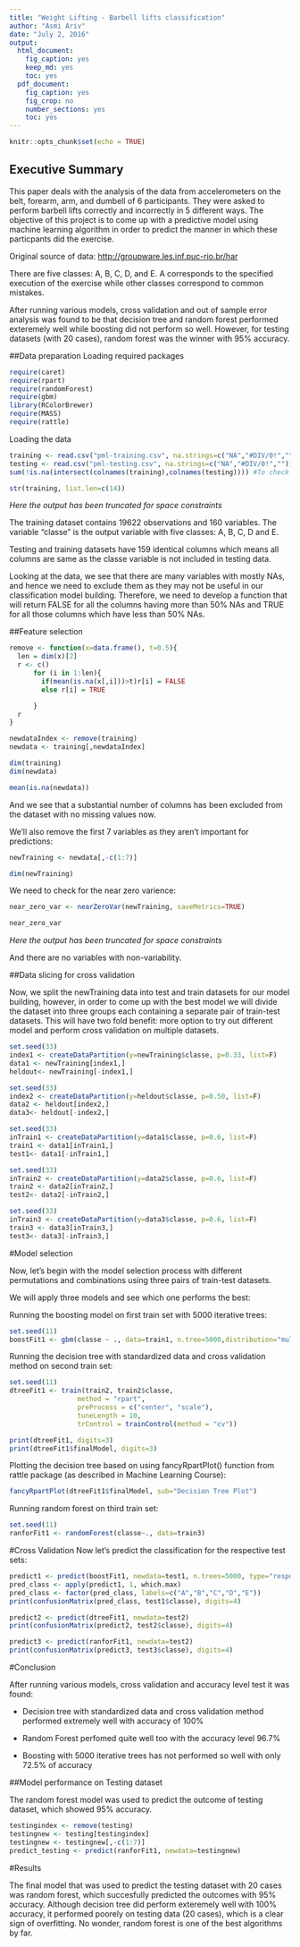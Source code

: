 ```yaml
---
title: "Weight Lifting - Barbell lifts classification"
author: "Asmi Ariv"
date: "July 2, 2016"
output:
  html_document:
    fig_caption: yes
    keep_md: yes
    toc: yes
  pdf_document:
    fig_caption: yes
    fig_crop: no
    number_sections: yes
    toc: yes
---
```


```r
knitr::opts_chunk$set(echo = TRUE)
```

## Executive Summary

This paper deals with the analysis of the data from accelerometers on the belt, forearm, arm, and dumbell of 6 participants. They were asked to perform barbell lifts correctly and incorrectly in 5 different ways. The objective of this project is to come up with a predictive model using machine learning algorithm in order to predict the manner in which these particpants did the exercise.

Original source of data: <http://groupware.les.inf.puc-rio.br/har>

There are five classes: A, B, C, D, and E. A corresponds to the specified execution of the exercise while other classes correspond to common mistakes.

After running various models, cross validation and out of sample error analysis was found to be that decision tree and random forest performed exteremely well while boosting did not perform so well. However, for testing datasets (with 20 cases), random forest was the winner with 95% accuracy.


##Data preparation
Loading required packages
```r
require(caret)
require(rpart)
require(randomForest)
require(gbm)
library(RColorBrewer)
require(MASS)
require(rattle)
```

Loading the data
```r
training <- read.csv("pml-training.csv", na.strings=c("NA","#DIV/0!",""))
testing <- read.csv("pml-testing.csv", na.strings=c("NA","#DIV/0!",""))
sum(!is.na(intersect(colnames(training),colnames(testing)))) #To check if both training and test datasets have the same columns.
```


```r
str(training, list.len=c(14))

```
*Here the output has been truncated for space constraints*


The training dataset contains 19622 observations and 160 variables. The variable "classe" is the output variable with five classes: A, B, C, D and E. 

Testing and training datasets have 159 identical columns which means all columns are same as the classe variable is not included in testing data.

Looking at the data, we see that there are many variables with mostly NAs, and
hence we need to exclude them as they may not be useful in our classification
model building. Therefore, we need to develop a function that will return 
FALSE for all the columns having more than 50% NAs and TRUE for all those columns
which have less than 50% NAs.

##Feature selection

```r
remove <- function(x=data.frame(), t=0.5){
  len = dim(x)[2]
  r <- c()
      for (i in 1:len){
        if(mean(is.na(x[,i]))>t)r[i] = FALSE
        else r[i] = TRUE

      }
  r
}

newdataIndex <- remove(training)
newdata <- training[,newdataIndex]

dim(training)
dim(newdata)

mean(is.na(newdata))
```

And we see that a substantial number of columns has been excluded from the 
dataset with no missing values now.

We'll also remove the first 7 variables as they aren't important for predictions:
```r
newTraining <- newdata[,-c(1:7)]

dim(newTraining)
```

We need to check for the near zero varience:

```r
near_zero_var <- nearZeroVar(newTraining, saveMetrics=TRUE)

near_zero_var
```
*Here the output has been truncated for space constraints*

And there are no variables with non-variability.

##Data slicing for cross validation

Now, we split the newTraining data into test and train datasets for our model 
building, however, in order to come up with the best model we will divide the dataset into three groups each containing a separate pair of train-test datasets.
This will have two fold benefit: more option to try out different model
and perform cross validation on multiple datasets.

```r

set.seed(33)
index1 <- createDataPartition(y=newTraining$classe, p=0.33, list=F)
data1 <- newTraining[index1,]
heldout<- newTraining[-index1,]

set.seed(33)
index2 <- createDataPartition(y=heldout$classe, p=0.50, list=F)
data2 <- heldout[index2,]
data3<- heldout[-index2,]

set.seed(33)
inTrain1 <- createDataPartition(y=data1$classe, p=0.6, list=F)
train1 <- data1[inTrain1,]
test1<- data1[-inTrain1,]

set.seed(33)
inTrain2 <- createDataPartition(y=data2$classe, p=0.6, list=F)
train2 <- data2[inTrain2,]
test2<- data2[-inTrain2,]

set.seed(33)
inTrain3 <- createDataPartition(y=data3$classe, p=0.6, list=F)
train3 <- data3[inTrain3,]
test3<- data3[-inTrain3,]


```

#Model selection

Now, let's begin with the model selection process with different permutations 
and combinations using three pairs of train-test datasets.

We will apply three models and see which one performs the best:

Running the boosting model on first train set with 5000 iterative trees:
```r
set.seed(11)
boostFit1 <- gbm(classe ~ ., data=train1, n.tree=5000,distribution="multinomial")
```

Running the decision tree with standardized data and cross validation method on second train set:
```r
set.seed(11)
dtreeFit1 <- train(train2, train2$classe,
                 method = "rpart",
                 preProcess = c("center", "scale"),
                 tuneLength = 10, 
                 trControl = trainControl(method = "cv"))

print(dtreeFit1, digits=3)
print(dtreeFit1$finalModel, digits=3)
```
Plotting the decision tree based on using fancyRpartPlot() function from rattle package (as described in Machine Learning Course):
```r
fancyRpartPlot(dtreeFit1$finalModel, sub="Decision Tree Plot")

```

Running random forest on third train set:
```r
set.seed(11)
ranforFit1 <- randomForest(classe~., data=train3)
```


#Cross Validation
Now let's predict the classification for the respective test sets:
```r
predict1 <- predict(boostFit1, newdata=test1, n.trees=5000, type="response")
pred_class <- apply(predict1, 1, which.max)
pred_class <- factor(pred_class, labels=c("A","B","C","D","E"))
print(confusionMatrix(pred_class, test1$classe), digits=4)

predict2 <- predict(dtreeFit1, newdata=test2)
print(confusionMatrix(predict2, test2$classe), digits=4)

predict3 <- predict(ranforFit1, newdata=test2)
print(confusionMatrix(predict3, test3$classe), digits=4)


```


#Conclusion

After running various models, cross validation and accuracy level test it was found:

* Decision tree with standardized data and cross validation method performed extremely well with accuracy of 100%

* Random Forest perfomed quite well too with the accuracy level 96.7%

* Boosting with 5000 iterative trees has not performed so well with only 72.5% of accuracy 


##Model performance on Testing dataset

The random forest model was used to predict the outcome of testing dataset, which showed 95% accuracy.

```r
testingindex <- remove(testing)
testingnew <- testing[testingindex]
testingnew <- testingnew[,-c(1:7)]
predict_testing <- predict(ranforFit1, newdata=testingnew)
```

#Results

The final model that was used to predict the testing dataset with 20 cases was random forest, which succesfully predicted the outcomes with 95% accuracy. Although decision tree did perform exteremely well with 100% accuracy, it performed poorely on testing data (20 cases), which is a clear sign of overfitting. No wonder, random forest is one of the best algorithms by far.
















